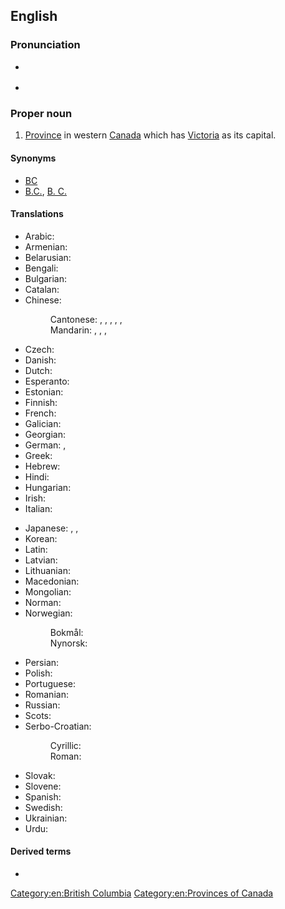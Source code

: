 ==English==
{{wikipedia}}

===Pronunciation===
* {{a|UK}} {{IPA|en|/ˈbɹɪt.ɪʃ kə.ˈlʌm.bi.ə/}}
* {{audio|en|En-ca-British Columbia.ogg|Audio (CAN)}}

===Proper noun===
{{en-proper noun}}

# [[province|Province]] in western [[Canada]] which has [[Victoria]] as its capital.

====Synonyms====
* [[BC]] {{qualifier|postal symbol}}
* [[B.C.]], [[B. C.]]

====Translations====
{{trans-top|province of Canada}}
* Arabic: {{t|ar|كُولُومْبِيَا اَلْبِرِيطَانِيَّة|f|tr=kulumbiyā l-biriṭāniyya}}
* Armenian: {{t+|hy|Բրիտանական Կոլումբիա}}
* Belarusian: {{t|be|Брытанская Калумбія|f}}
* Bengali: {{t|bn|বিলাতী কলম্বিয়া}}
* Bulgarian: {{t|bg|Британска Колумбия|f}}
* Catalan: {{t|ca|Colúmbia Britànica|f}}
* Chinese:
*: Cantonese: {{t|yue|不列顛哥倫比亞}}, {{t|yue|不列颠哥伦比亚|tr=bat1 lit6 din1 go1 loen4 bei2 aa3}}, {{t|yue|英屬哥倫比亞}}, {{t|yue|英属哥伦比亚|tr=jing1 suk6 go1 loen4 bei2 aa3}}, {{t|yue|卑詩}}, {{t|yue|卑诗|tr=bei1 si1}} {{qualifier|short form}}
*: Mandarin: {{t+|cmn|不列顛哥倫比亞}}, {{t+|cmn|不列颠哥伦比亚|tr=Bùlièdiān Gēlúnbǐyà}}, {{t+|cmn|英屬哥倫比亞}}, {{t+|cmn|英属哥伦比亚|tr=Yīngshǔ Gēlúnbǐyà}}
* Czech: {{t+|cs|Britská Kolumbie|f}}
* Danish: {{t|da|Britisk Columbia|?}}
* Dutch: {{t|nl|Brits Columbia|?}}
* Esperanto: {{t|eo|Brita Kolumbio}}
* Estonian: {{t|et|Briti Columbia}}
* Finnish: {{t+|fi|Brittiläinen Kolumbia}}
* French: {{t+|fr|Colombie-Britannique|f}}
* Galician: {{t+|gl|Columbia Británica|f}}
* Georgian: {{t|ka|ბრიტანეთის კოლუმბია}}
* German: {{t+|de|Britisch-Kolumbien|n}}, {{t|de|British Columbia|n}}
* Greek: {{t+|el|Βρετανική Κολομβία|f}}
* Hebrew: {{t|he|קולומביה הבריטית|?}}
* Hindi: {{t|hi|ब्रिटिश कोलंबिया|?}}
* Hungarian: {{t+|hu|Brit Columbia}}
* Irish: {{t|ga|Colóim Bhriotanach|f|alt=An Cholóim Bhriotanach}}
* Italian: {{t|it|Colombia Britannica|f}}
{{trans-mid}}
* Japanese: {{t|ja|ブリティッシュ・コロンビア|tr=Buritisshu-Koronbia}}, {{t|ja|ブリティッシュ・コロンビア州|tr=Buritisshu-Koronbia-shū}}, {{t|ja|英領コロンビア州|tr=Eiryō Koronbia-shū}}
* Korean: {{t|ko|^브리티시컬럼비아}}
* Latin: {{t|la|Columbia Britannica|f}}
* Latvian: {{t|lv|Britu Kolumbija|f}}
* Lithuanian: {{t|lt|Britų Kolumbija|f}}
* Macedonian: {{t|mk|Британска Колумбија|f}}
* Mongolian: {{t|mn|Бритиш Коламбиа}}
* Norman: {{t|nrf|Colombie Britannique|f}}
* Norwegian:
*: Bokmål: {{t|nb|Britisk Columbia|?}}
*: Nynorsk: {{t|nn|Britisk Columbia|?}}
* Persian: {{t|fa|بریتیش کلمبیا}}
* Polish: {{t+|pl|Kolumbia Brytyjska|f}}
* Portuguese: {{t+|pt|Colúmbia Britânica|f}}
* Romanian: {{t|ro|Columbia Britanică|f}}
* Russian: {{t+|ru|Брита́нская Колу́мбия|f}}
* Scots: {{t|sco|Breetish Columbie}}
* Serbo-Croatian:
*: Cyrillic: {{t|sh|Британска Колумбија|f}}
*: Roman: {{t|sh|Britanska Kolumbija|f}}
* Slovak: {{t|sk|Britská Kolumbia|f}}
* Slovene: {{t+|sl|Británska Kolúmbija|f}}
* Spanish: {{t|es|Columbia Británica|f}}
* Swedish: {{t+|sv|British Columbia|n}}
* Ukrainian: {{t|uk|Британська Колумбія|f}}
* Urdu: {{t|ur|برٹش کولمبیا|?|tr=briṭiś kolambiyā}}
{{trans-bottom}}

====Derived terms====
* {{l|en|British Columbian}}

[[Category:en:British Columbia]]
[[Category:en:Provinces of Canada]]
